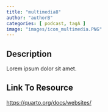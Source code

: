 ```yaml
---
title: "multimedia8"
author: "authorB"
categories: [ podcast, tagA ]
image: "images/icon_multimedia.PNG"
---
```


## Description

Lorem ipsum dolor sit amet.

## Link To Resource

<a target="_blank" href="https://quarto.org/docs/websites/">https://quarto.org/docs/websites/</a>
